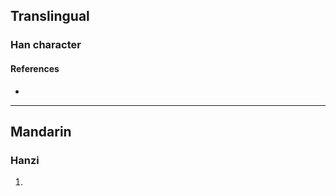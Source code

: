 {{character info/new}}
==Translingual==

===Han character===
{{Han char|rn=19|rad=力|as=08|sn=10|four=|canj=GGKS|ids=⿰坴力}}

====References====
* {{Han ref|kx=0147.440|dkj=02371|dj=0333.070|hdz=10372.090|uh=52CE|ud=21198}}

----

==Mandarin==

===Hanzi===
{{cmn-hanzi|pin=[[lù]] ([[lu4]])|wg=lu<sup>4</sup>}}

# {{rfdef|cmn|sort=力08}}